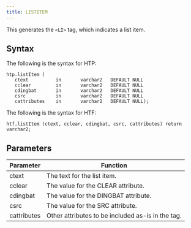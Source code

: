```yaml
---
title: LISTITEM
---
```


This generates the `<LI>` tag, which indicates a list item.

## Syntax

The following is the syntax for HTP:
```
htp.listItem (
   ctext          in       varchar2   DEFAULT NULL
   cclear         in       varchar2   DEFAULT NULL
   cdingbat       in       varchar2   DEFAULT NULL
   csrc           in       varchar2   DEFAULT NULL
   cattributes    in       varchar2   DEFAULT NULL);
```

The following is the syntax for HTF:
```
htf.listItem (ctext, cclear, cdingbat, csrc, cattributes) return varchar2;
```

## Parameters

| Parameter | Function |
| --------- | -------- |
| ctext | The text for the list item. |
| cclear | The value for the CLEAR attribute. |
| cdingbat | The value for the DINGBAT attribute. |
| csrc | The value for the SRC attribute. |
| cattributes | Other attributes to be included as-is in the tag. |